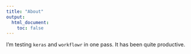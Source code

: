 ```yaml
---
title: "About"
output:
  html_document:
    toc: false
---
```


I'm testing `keras` and `workflowr` in one pass. It has been quite productive.
